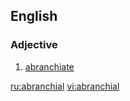 ==English==

===Adjective===
{{en-adj|-}}

# {{zoology}} [[abranchiate]]

[[ru:abranchial]]
[[vi:abranchial]]